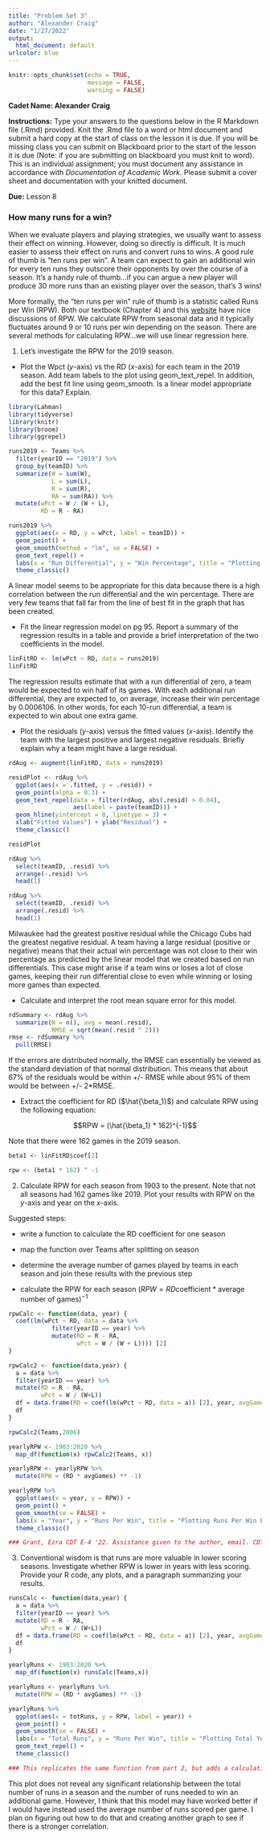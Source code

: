 ```yaml
---
title: "Problem Set 3"
author: "Alexander Craig"
date: "1/27/2022"
output:
  html_document: default
urlcolor: blue
---
```


```r
knitr::opts_chunk$set(echo = TRUE,
                      message = FALSE,
                      warning = FALSE)
```

**Cadet Name: Alexander Craig**

**Instructions:** Type your answers to the questions below in the R Markdown file (.Rmd) provided. Knit the .Rmd file to a word or html document and submit a hard copy at the start of class on the lesson it is due.  If you will be missing class you can submit on Blackboard prior to the start of the lesson it is due (Note: if you are submitting on blackboard you must knit to word). This is an individual assignment; you must document any assistance in accordance with *Documentation of Academic Work*. Please submit a cover sheet and documentation with your knitted document.

**Due:** Lesson 8

### How many runs for a win?

When we evaluate players and playing strategies, we usually want to assess their effect on winning.  However, doing so directly is difficult. It is much easier to assess their effect on runs and convert runs to wins.  A good rule of thumb is "ten runs per win".  A team can expect to gain an additional win for every ten runs they outscore their opponents by over the course of a season.  It's a handy rule of thumb...if you can argue a new player will produce 30 more runs than an existing player over the season, that's 3 wins!

More formally, the "ten runs per win" rule of thumb is a statistic called Runs per Win (RPW).  Both our textbook (Chapter 4) and this [website](https://library.fangraphs.com/misc/war/converting-runs-to-wins/#:~:text=It%20is%20based%20on%20the,one%20win%20to%20their%20total.) have nice discussions of RPW. We calculate RPW from seasonal data and it typically fluctuates around 9 or 10 runs per win depending on the season.  There are several methods for calculating RPW...we will use linear regression here.

1. Let's investigate the RPW for the 2019 season.  

* Plot the Wpct ($y$-axis) vs the RD ($x$-axis) for each team in the 2019 season.  Add team labels to the plot using geom_text_repel.  In addition, add the best fit line using geom_smooth. Is a linear model appropriate for this data? Explain.

```r
library(Lahman)
library(tidyverse)
library(knitr)
library(broom)
library(ggrepel)

runs2019 <- Teams %>% 
  filter(yearID == "2019") %>% 
  group_by(teamID) %>% 
  summarize(W = sum(W),
            L = sum(L),
            R = sum(R),
            RA = sum(RA)) %>% 
  mutate(wPct = W / (W + L),
         RD = R - RA)

runs2019 %>% 
  ggplot(aes(x = RD, y = wPct, label = teamID)) +
  geom_point() +
  geom_smooth(method = "lm", se = FALSE) +
  geom_text_repel() +
  labs(x = "Run Differential", y = "Win Percentage", title = "Plotting Run Differential Against Win Percentage") +
  theme_classic()
```

A linear model seems to be appropriate for this data because there is a high correlation between the run differential and the win percentage. There are very few teams that fall far from the line of best fit in the graph that has been created.

* Fit the linear regression model on pg 95.  Report a summary of the regression results in a table and provide a brief interpretation of the two coefficients in the model.

```r
linFitRD <- lm(wPct ~ RD, data = runs2019)
linFitRD
```

The regression results estimate that with a run differential of zero, a team would be expected to win half of its games. With each additional run differential, they are expected to, on average, increase their win percentage by 0.0006106. In other words, for each 10-run differential, a team is expected to win about one extra game.

* Plot the residuals ($y$-axis) versus the fitted values ($x$-axis).  Identify the team with the largest positive and largest negative residuals.  Briefly explain why a team might have a large residual.

```r
rdAug <- augment(linFitRD, data = runs2019)

residPlot <- rdAug %>% 
  ggplot(aes(x = .fitted, y = .resid)) +
  geom_point(alpha = 0.3) +
  geom_text_repel(data = filter(rdAug, abs(.resid) > 0.04),
                  aes(label = paste(teamID))) +
  geom_hline(yintercept = 0, linetype = 3) +
  xlab("Fitted Values") + ylab("Residual") +
  theme_classic()

residPlot

rdAug %>% 
  select(teamID, .resid) %>% 
  arrange(-.resid) %>% 
  head(1)

rdAug %>% 
  select(teamID, .resid) %>% 
  arrange(.resid) %>% 
  head(1)
```

Milwaukee had the greatest positive residual while the Chicago Cubs had the greatest negative residual. A team having a large residual (positive or negative) means that their actual win percentage was not close to their win percentage as predicted by the linear model that we created based on run differentials. This case might arise if a team wins or loses a lot of close games, keeping their run differential close to even while winning or losing more games than expected.

* Calculate and interpret the root mean square error for this model.

```r
rdSummary <- rdAug %>% 
  summarize(N = n(), avg = mean(.resid),
            RMSE = sqrt(mean(.resid ^ 2)))
rmse <- rdSummary %>% 
  pull(RMSE)
```

If the errors are distributed normally, the RMSE can essentially be viewed as the standard deviation of that normal distribution. This means that about 67% of the residuals would be within +/- RMSE while about 95% of them would be between +/- 2*RMSE.

* Extract the coefficient for RD ($\hat{\beta_1}$) and calculate RPW using the following equation:

$$RPW = (\hat{\beta_1} * 162)^{-1}$$

Note that there were 162 games in the 2019 season. 

```r
beta1 <- linFitRD$coef[2]

rpw <- (beta1 * 162) ^ -1
```



2. Calculate RPW for each season from 1903 to the present. Note that not all seasons had 162 games like 2019.  Plot your results with RPW on the $y$-axis and year on the $x$-axis. 

Suggested steps:

* write a function to calculate the RD coefficient for one season 

* map the function over Teams after splitting on season

* determine the average number of games played by teams in each season and join these results with the previous step

* calculate the RPW for each season $(RPW = RD \text{coefficient} * \text{average number of games})^{-1}$

```r
rpwCalc <- function(data, year) {
  coef(lm(wPct ~ RD, data = data %>% 
            filter(yearID == year) %>% 
            mutate(RD = R - RA,
                   wPct = W / (W + L)))) [2]
}

rpwCalc2 <- function(data,year) {
  a = data %>%
  filter(yearID == year) %>%
  mutate(RD = R - RA,
         wPct = W / (W+L))
  df = data.frame(RD = coef(lm(wPct ~ RD, data = a)) [2], year, avgGames = mean(a$G))
  df
}

rpwCalc2(Teams,2006)

yearlyRPW <- 1903:2020 %>% 
  map_df(function(x) rpwCalc2(Teams, x))

yearlyRPW <- yearlyRPW %>% 
  mutate(RPW = (RD * avgGames) ** -1)

yearlyRPW %>% 
  ggplot(aes(x = year, y = RPW)) +
  geom_point() +
  geom_smooth(se = FALSE) +
  labs(x = "Year", y = "Runs Per Win", title = "Plotting Runs Per Win by Year") +
  theme_classic()

### Grant, Ezra CDT E-4 '22. Assistance given to the author, email. CDT Grant showed me his problem set because I was stuck on how to write the function that would calculate RPW for each year. I had a function that was working but I could not figure out how to map it over each year and then plug that into the function that calculates the RPW based on the number of games played per season on average. I replicated his code, replacing the variable names with the variables that I had already created. West Point, NY. 26 Jan 2022. ###
```

3. Conventional wisdom is that runs are more valuable in lower scoring seasons.  Investigate whether RPW is lower in years with less scoring.  Provide your R code, any plots, and a paragraph summarizing your results.

```r
runsCalc <- function(data,year) {
  a = data %>%
  filter(yearID == year) %>%
  mutate(RD = R - RA,
         wPct = W / (W+L))
  df = data.frame(RD = coef(lm(wPct ~ RD, data = a)) [2], year, avgGames = mean(a$G), totRuns = sum(a$R))
  df
}

yearlyRuns <- 1903:2020 %>% 
  map_df(function(x) runsCalc(Teams,x))

yearlyRuns <- yearlyRuns %>% 
  mutate(RPW = (RD * avgGames) ** -1)

yearlyRuns %>% 
  ggplot(aes(x = totRuns, y = RPW, label = year)) +
  geom_point() +
  geom_smooth(se = FALSE) +
  labs(x = "Total Runs", y = "Runs Per Win", title = "Plotting Total Yearly Runs vs. Runs Per Win") +
  geom_text_repel() +
  theme_classic()

### This replicates the same function from part 2, but adds a calculation for the total number of runs. ###

```
This plot does not reveal any significant relationship between the total number of runs in a season and the number of runs needed to win an additional game. However, I think that this model may have worked better if I would have instead used the average number of runs scored per game. I plan on figuring out how to do that and creating another graph to see if there is a stronger correlation.
